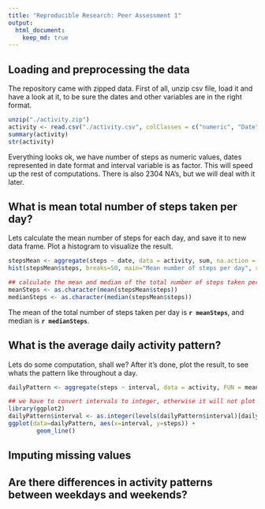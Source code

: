 ```yaml
---
title: "Reproducible Research: Peer Assessment 1"
output: 
  html_document:
    keep_md: true
---
```



## Loading and preprocessing the data
The repository came with zipped data. First of all, unzip csv file, load it and have a look at it, to be sure the dates and other variables are in the right format.

```r
unzip("./activity.zip")
activity <- read.csv("./activity.csv", colClasses = c("numeric", "Date", "factor"))
summary(activity)
str(activity)
```
Everything looks ok, we have number of steps as numeric values, dates represented in date format and interval variable is as factor. This will speed up the rest of computations. There is also 2304 NA's, but we will deal with it later.




## What is mean total number of steps taken per day?
Lets calculate the mean number of steps for each day, and save it to new data frame. Plot a histogram to visualize the result. 
```r
stepsMean <- aggregate(steps ~ date, data = activity, sum, na.action = na.omit)
hist(stepsMean$steps, breaks=50, main="Mean number of steps per day", xlab="Total number of steps", ylab="Number of days")

## calculate the mean and median of the total number of steps taken per day
meanSteps <- as.character(mean(stepsMean$steps))
medianSteps <- as.character(median(stepsMean$steps))
```

The mean of the total number of steps taken per day is **`r meanSteps`**, and median is **`r medianSteps`**.




## What is the average daily activity pattern?
Lets do some computation, shall we? After it's done, plot the result, to see whats the pattern like throughout a day.
```r
dailyPattern <- aggregate(steps ~ interval, data = activity, FUN = mean)

## we have to convert intervals to integer, otherwise it will not plot well..
library(ggplot2)
dailyPattern$interval <- as.integer(levels(dailyPattern$interval)[dailyPattern$interval])
ggplot(data=dailyPattern, aes(x=interval, y=steps)) +
        geom_line()

```

## Imputing missing values



## Are there differences in activity patterns between weekdays and weekends?
